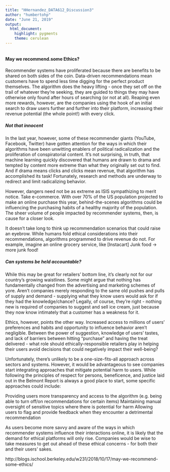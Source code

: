 ---
title: "HHernandez_DATA612_Discussion3"
author: "humbertohp"
date: "June 21, 2019"
output:
  html_document:
    highlight: pygments
    theme: cerulean
---

```{r }

```

#### May we recommend.some Ethics?

Recommender systems have proliferated because there are benefits to be shared on both sides of the coin. Data-driven recommendations mean customers have to spend less time digging for the perfect product themselves. The algorithm does the heavy lifting - once they set off on the trail of whatever they're seeking, they are guided to things they may have otherwise only found after hours of searching (or not at all). Reaping even more rewards, however, are the companies using the hook of an initial search to draw users further and further into their platform, increasing their revenue potential (the whole point!) with every click.

##### Not that innocent

In the last year, however, some of these recommender giants (YouTube, Facebook, Twitter) have gotten attention for the ways in which their algorithms have been unwitting enablers of political radicalization and the proliferation of conspiratorial content. It's not surprising, in truth, that machine learning quickly discovered that humans are drawn to drama and tempted by content more extreme than what they originally set out to find. And if drama means clicks and clicks mean revenue, that algorithm has accomplished its task! Fortunately, research and methods are underway to redirect and limit radicalizing behavior.

However, dangers need not be as extreme as ISIS sympathizing to merit notice. Take e-commerce. With over 70% of the US population projected to make an online purchase this year, behind-the-scenes algorithms could be influencing the purchasing habits of a healthy majority of the population. The sheer volume of people impacted by recommender systems, then, is cause for a closer look.

It doesn't take long to think up recommendation scenarios that could raise an eyebrow. While humans fold ethical considerations into their recommendations, algorithms programmed to drive revenue do not. For example, imagine an online grocery service, like [Instacart] Junk food -> more junk food!

##### Can systems be held accountable?

While this may be great for retailers' bottom line, it's clearly not for our country's growing waistlines. Some might argue that nothing has fundamentally changed from the advertising and marketing schemes of yore. Aren't companies merely responding to the same old pushes and pulls of supply and demand - supplying what they know users would ask for if they had the knowledge/chance? Legally, of course, they're right - nothing new is required of companies to suggest and sell ice cream, just because they now know intimately that a customer has a weakness for it.

Ethics, however, points the other way. Increased access to millions of users' preferences and habits and opportunity to influence behavior aren't negligible. Between the power of suggestion, knowledge of users' tastes, and lack of barriers between hitting "purchase" and having the treat delivered - what role should ethically-responsible retailers play in helping their users avoid decisions that could negatively impact their well-being?

Unfortunately, there's unlikely to be a one-size-fits-all approach across sectors and systems. However, it would be advantageous to see companies start integrating approaches that mitigate potential harm to users. While following the principles of respect for persons, beneficence, and justice laid out in the Belmont Report is always a good place to start, some specific approaches could include:

Providing users more transparency and access to the algorithm (e.g. being able to turn off/on recommendations for certain items) 
Maintaining manual oversight of sensitive topics where there is potential for harm 
Allowing users to flag and provide feedback when they encounter a detrimental recommendation 

As users become more savvy and aware of the ways in which recommender systems influence their interactions online, it is likely that the demand for ethical platforms will only rise. Companies would be wise to take measures to get out ahead of these ethical concerns - for both their and their users' sakes.

http://blogs.ischool.berkeley.edu/w231/2018/10/17/may-we-recommend-some-ethics/
